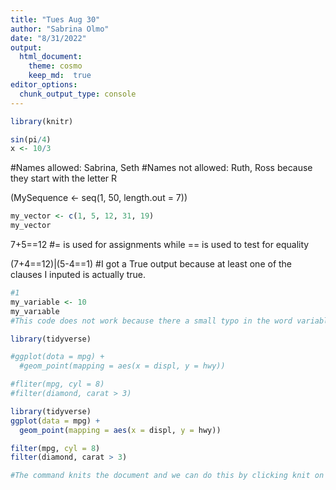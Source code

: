 ```yaml
---
title: "Tues Aug 30"
author: "Sabrina Olmo"
date: "8/31/2022"
output:
  html_document:
    theme: cosmo
    keep_md:  true 
editor_options: 
  chunk_output_type: console
---
```


```r
library(knitr)
```

```r
sin(pi/4)
x <- 10/3
``` 

#Names allowed: Sabrina, Seth
#Names not allowed: Ruth, Ross because they start with the letter R

(MySequence <- seq(1, 50, length.out = 7))

```r
my_vector <- c(1, 5, 12, 31, 19)
my_vector
```

7+5==12
#= is used for assignments while == is used to test for equality

(7+4==12)|(5-4==1)
#I got a True output because at least one of the clauses I inputed is actually true.

```r
#1
my_variable <- 10
my_varıable
#This code does not work because there a small typo in the word variable where the 'i' is not inputted correctly
```

```r
library(tidyverse)

#ggplot(dota = mpg) + 
  #geom_point(mapping = aes(x = displ, y = hwy))

#fliter(mpg, cyl = 8)
#filter(diamond, carat > 3)
```

```r
library(tidyverse)
ggplot(data = mpg) +
  geom_point(mapping = aes(x = displ, y = hwy))

filter(mpg, cyl = 8)
filter(diamond, carat > 3)
```


```r
#The command knits the document and we can do this by clicking knit on the top menu of the terminal.
```